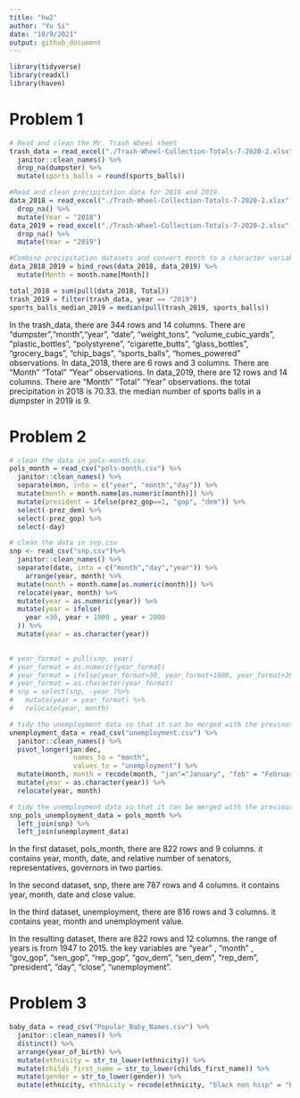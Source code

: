 ```yaml
---
title: "hw2"
author: "Yu Si"
date: "10/9/2021"
output: github_document
---
```

```r
library(tidyverse)
library(readxl)
library(haven)
```

# Problem 1
```r
# Read and clean the Mr. Trash Wheel sheet
trash_data = read_excel("./Trash-Wheel-Collection-Totals-7-2020-2.xlsx", col_names = TRUE, range = "A2:N534")%>% 
  janitor::clean_names() %>% 
  drop_na(dumpster) %>% 
  mutate(sports_balls = round(sports_balls))

#Read and clean precipitation data for 2018 and 2019. 
data_2018 = read_excel("./Trash-Wheel-Collection-Totals-7-2020-2.xlsx", sheet = 7, range = "A2:B14") %>% 
  drop_na() %>% 
  mutate(Year = "2018")
data_2019 = read_excel("./Trash-Wheel-Collection-Totals-7-2020-2.xlsx", sheet = 6, range = "A2:B14") %>% 
  drop_na() %>% 
  mutate(Year = "2019")

#Combine precipitation datasets and convert month to a character variable 
data_2018_2019 = bind_rows(data_2018, data_2019) %>% 
  mutate(Month = month.name[Month])

total_2018 = sum(pull(data_2018, Total))
trash_2019 = filter(trash_data, year == "2019")
sports_balls_median_2019 = median(pull(trash_2019, sports_balls))
```

In the trash_data, there are 344 rows and 14 columns. There are "dumpster","month","year", "date", "weight_tons", "volume_cubic_yards", "plastic_bottles", "polystyrene", "cigarette_butts", "glass_bottles", "grocery_bags", "chip_bags", "sports_balls", "homes_powered" observations. 
In data_2018, there are 6 rows and 3 columns. There are "Month" "Total" "Year" observations. 
In data_2019, there are 12 rows and 14 columns. There are "Month" "Total" "Year" observations. 
the total precipitation in 2018 is 70.33.
the median number of sports balls in a dumpster in 2019 is 9.

# Problem 2
```r
# clean the data in pols-month.csv. 
pols_month = read_csv("pols-month.csv") %>% 
  janitor::clean_names() %>%
  separate(mon, into = c("year", "month","day")) %>% 
  mutate(month = month.name[as.numeric(month)]) %>% 
  mutate(president = ifelse(prez_gop==1, "gop", "dem")) %>% 
  select(-prez_dem) %>% 
  select(-prez_gop) %>% 
  select(-day)

# clean the data in snp.csv
snp <- read_csv("snp.csv")%>% 
  janitor::clean_names() %>% 
  separate(date, into = c("month","day","year")) %>% 
    arrange(year, month) %>% 
  mutate(month = month.name[as.numeric(month)]) %>% 
  relocate(year, month) %>% 
  mutate(year = as.numeric(year)) %>% 
  mutate(year = ifelse(
    year >30, year + 1900 , year + 2000
  )) %>% 
  mutate(year = as.character(year))
  

# year_format = pull(snp, year)
# year_format = as.numeric(year_format)
# year_format = ifelse(year_format>30, year_format+1900, year_format+2000)
# year_format = as.character(year_format)
# snp = select(snp, -year )%>% 
#   mutate(year = year_format) %>% 
#   relocate(year, month)

# tidy the unemployment data so that it can be merged with the previous datasets.                
unemployment_data = read_csv("unemployment.csv") %>% 
  janitor::clean_names() %>%
  pivot_longer(jan:dec,
                names_to = "month",
                values_to = "unemployment") %>% 
  mutate(month, month = recode(month, "jan"="January", "feb" = "February",  "mar" = "March", "apr" = "April",  "may" = "May", "jun" = "June" , "jul" = "July", "aug"= "August",  "sep" = "September",  "oct"="October" , "nov" = "November", "dec" = "December")) %>% 
  mutate(year = as.character(year)) %>% 
  relocate(year, month)

# tidy the unemployment data so that it can be merged with the previous datasets. 
snp_pols_unemployment_data = pols_month %>% 
  left_join(snp) %>% 
  left_join(unemployment_data)


```
In the first dataset, pols_month, there are 822 rows and 9 columns. it contains year, month, date, and relative number of senators, representatives, governors in two parties. 

In the second dataset, snp, there are 787 rows and 4 columns. it contains year, month, date and close value. 

In the third dataset, unemployment, there are 816 rows and 3 columns. it contains year, month and unemployment value. 

In the resulting dataset, there are 822 rows and 12 columns. the range of years is from 1947 to 2015. the key variables are "year" , "month" , "gov_gop", "sen_gop", "rep_gop", "gov_dem", "sen_dem", "rep_dem", "president", "day",  "close",  "unemployment".

# Problem 3
```r
baby_data = read_csv("Popular_Baby_Names.csv") %>% 
  janitor::clean_names() %>% 
  distinct() %>% 
  arrange(year_of_birth) %>% 
  mutate(ethnicity = str_to_lower(ethnicity)) %>% 
  mutate(childs_first_name = str_to_lower(childs_first_name)) %>% 
  mutate(gender = str_to_lower(gender)) %>% 
  mutate(ethnicity, ethnicity = recode(ethnicity, "black non hisp" = "black non hispanic", "white non hisp" = "white non hispanic", "asian and paci" = "asian and pacific islander"))

```

